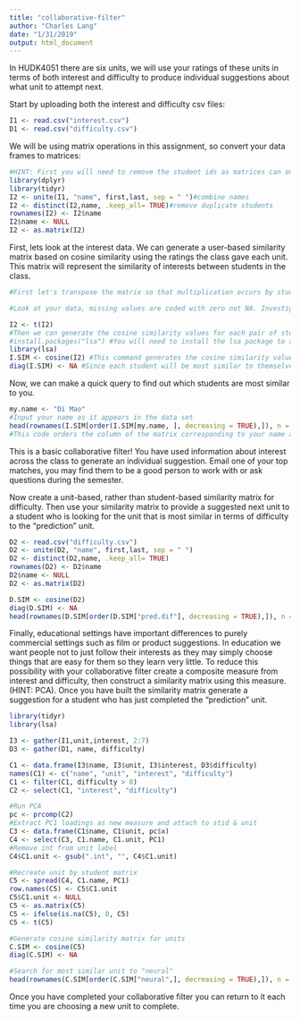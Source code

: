 ```yaml
---
title: "collaborative-filter"
author: "Charles Lang"
date: "1/31/2019"
output: html_document
---
```


In HUDK4051 there are six units, we will use your ratings of these units in terms of both interest and difficulty to produce individual suggestions about what unit to attempt next.

Start by uploading both the interest and difficulty csv files:
```r
I1 <- read.csv("interest.csv")
D1 <- read.csv("difficulty.csv")
```

We will be using matrix operations in this assignment, so convert your data frames to matrices:
```r
#HINT: First you will need to remove the student ids as matrices can only contain one data type. You will then need to rename your row names with the student ids.
library(dplyr)
library(tidyr)
I2 <- unite(I1, "name", first,last, sep = " ")#combine names
I2 <- distinct(I2,name, .keep_all= TRUE)#remove duplicate students
rownames(I2) <- I2$name
I2$name <- NULL
I2 <- as.matrix(I2)
```

First, lets look at the interest data. We can generate a user-based similarity matrix based on cosine similarity using the ratings the class gave each unit. This matrix will represent the similarity of interests between students in the class.
```r
#First let's transpose the matrix so that multiplication occurs by students rather than units.

#Look at your data, missing values are coded with zero not NA. Investigate cosine similarity and decide whether your missing values should be coded with zeros or NAs. Explain your choice.

I2 <- t(I2)
#Then we can generate the cosine similarity values for each pair of students
#install.packages("lsa") #You will need to install the lsa package to access the cosine command.
library(lsa)
I.SIM <- cosine(I2) #This command generates the cosine similarity values as a new matrix. Click on I.SIM in the Global Environment pane to see what it looks like.
diag(I.SIM) <- NA #Since each student will be most similar to themselves we want to remove that information
```

Now, we can make a quick query to find out which students are most similar to you. 
```r
my.name <- "Di Mao" 
#Input your name as it appears in the data set
head(rownames(I.SIM[order(I.SIM[my.name, ], decreasing = TRUE),]), n = 5) 
#This code orders the column of the matrix corresponding to your name according to similarity and returns the top two UNI ids for the students who's interests are most similar to yours
```

This is a basic collaborative filter! You have used information about interest across the class to generate an individual suggestion. Email one of your top matches, you may find them to be a good person to work with or ask questions during the semester.

Now create a unit-based, rather than student-based similarity matrix for difficulty. Then use your similarity matrix to provide a suggested next unit to a student who is looking for the unit that is most similar in terms of difficulty to the "prediction" unit. 
```r
D2 <- read.csv("difficulty.csv")
D2 <- unite(D2, "name", first,last, sep = " ")
D2 <- distinct(D2,name, .keep_all= TRUE)
rownames(D2) <- D2$name
D2$name <- NULL
D2 <- as.matrix(D2)

D.SIM <- cosine(D2)
diag(D.SIM) <- NA
head(rownames(D.SIM[order(D.SIM["pred.dif"], decreasing = TRUE),]), n = 1) 
```

Finally, educational settings have important differences to purely commercial settings such as film or product suggestions. In education we want people not to just follow their interests as they may simply choose things that are easy for them so they learn very little. To reduce this possibility with your collaborative filter create a composite measure from interest and difficulty, then construct a similarity matrix using this measure. (HINT: PCA). Once you have built the similarity matrix generate a suggestion for a student who has just completed the "prediction" unit.
```r
library(tidyr)
library(lsa)

I3 <- gather(I1,unit,interest, 2:7)
D3 <- gather(D1, name, difficulty)

C1 <- data.frame(I3$name, I3$unit, I3$interest, D3$difficulty)
names(C1) <- c("name", "unit", "interest", "difficulty")
C1 <- filter(C1, difficulty > 0)
C2 <- select(C1, "interest", "difficulty")

#Run PCA
pc <- prcomp(C2)
#Extract PC1 loadings as new measure and attach to stid & unit
C3 <- data.frame(C1$name, C1$unit, pc$x)
C4 <- select(C3, C1.name, C1.unit, PC1)
#Remove int from unit label
C4$C1.unit <- gsub(".int", "", C4$C1.unit)

#Recreate unit by student matrix
C5 <- spread(C4, C1.name, PC1)
row.names(C5) <- C5$C1.unit
C5$C1.unit <- NULL
C5 <- as.matrix(C5)
C5 <- ifelse(is.na(C5), 0, C5)
C5 <- t(C5)

#Generate cosine similarity matrix for units
C.SIM <- cosine(C5)
diag(C.SIM) <- NA

#Search for most similar unit to "neural"
head(rownames(C.SIM[order(C.SIM["neural",], decreasing = TRUE),]), n = 1)

```

Once you have completed your collaborative filter you can return to it each time you are choosing a new unit to complete.
